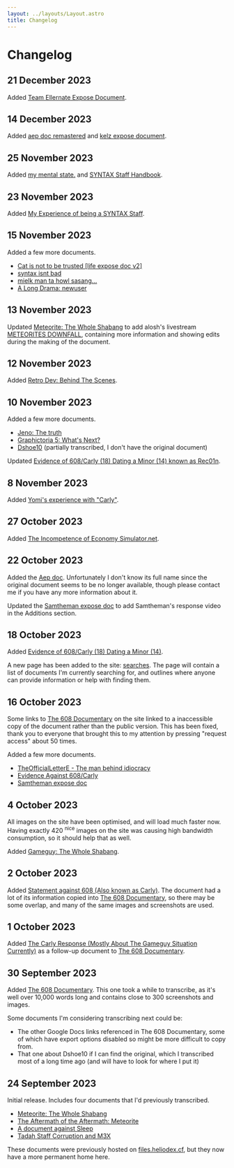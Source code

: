 ```yaml
---
layout: ../layouts/Layout.astro
title: Changelog
---
```


# Changelog

## 21 December 2023

Added [Team Ellernate Expose Document](/team-ellernate).

## 14 December 2023

Added [aep doc remastered](/aep-remastered) and [kelz expose document](/kelz).

## 25 November 2023

Added [my mental state.](/my-mental-state) and [SYNTAX Staff Handbook](/syntax-staff-handbook).

## 23 November 2023

Added [My Experience of being a SYNTAX Staff](/syntax-staff).

## 15 November 2023

Added a few more documents.

-   [Cat is not to be trusted [life expose doc v2]](/cat)
-   [syntax isnt bad](/syntax-isnt-bad)
-   [mielk man ta howl sasang...](/milk-man)
-   [A Long Drama: newuser](/newuser)

## 13 November 2023

Updated [Meteorite: The Whole Shabang](/meteorite) to add alosh's livestream [METEORITES DOWNFALL](https://www.youtube.com/watch?v=Tru5NF105RM), containing more information and showing edits during the making of the document.

## 12 November 2023

Added [Retro Dev: Behind The Scenes](/retro-dev).

## 10 November 2023

Added a few more documents.

-   [Jeno: The truth](/jeno)
-   [Graphictoria 5: What's Next?](/graphictoria)
-   [Dshoe10](/dshoe10) (partially transcribed, I don't have the original document)

Updated [Evidence of 608/Carly (18) Dating a Minor (14) known as Rec01n](/evidence-of-608-dating-a-minor).

## 8 November 2023

Added [Yomi's experience with "Carly"](/yomis-experience-with-carly).

## 27 October 2023

Added [The Incompetence of Economy Simulator.net](/incompetence-of-ecs).

## 22 October 2023

Added the [Aep doc](/aep). Unfortunately I don't know its full name since the original document seems to be no longer available, though please contact me if you have any more information about it.

Updated the [Samtheman expose doc](/samtheman) to add Samtheman's response video in the Additions section.

## 18 October 2023

Added [Evidence of 608/Carly (18) Dating a Minor (14)](/evidence-of-608-dating-a-minor).

A new page has been added to the site: [searches](/searches). The page will contain a list of documents I'm currently searching for, and outlines where anyone can provide information or help with finding them.

## 16 October 2023

Some links to [The 608 Documentary](https://docs.google.com/document/d/1tzcGfltf9EgArbHkycW9vYx2CoGPonHrWa29d_RyIbc) on the site linked to a inaccessible copy of the document rather than the public version. This has been fixed, thank you to everyone that brought this to my attention by pressing "request access" about 50 times.

Added a few more documents.

-   [TheOfficialLetterE - The man behind idiocracy](/letter-e)
-   [Evidence Against 608/Carly](/evidence-against-608)
-   [Samtheman expose doc](/samtheman)

## 4 October 2023

All images on the site have been optimised, and will load much faster now. Having exactly 420 <sup>nice</sup> images on the site was causing high bandwidth consumption, so it should help that as well.

Added [Gameguy: The Whole Shabang](/gameguy).

## 2 October 2023

Added [Statement against 608 (Also known as Carly)](/statement-against-608). The document had a lot of its information copied into [The 608 Documentary](/the-608-documentary), so there may be some overlap, and many of the same images and screenshots are used.

## 1 October 2023

Added [The Carly Response (Mostly About The Gameguy Situation Currently)](/the-carly-response) as a follow-up document to [The 608 Documentary](/the-608-documentary).

## 30 September 2023

Added [The 608 Documentary](/the-608-documentary). This one took a while to transcribe, as it's well over 10,000 words long and contains close to 300 screenshots and images.

Some documents I'm considering transcribing next could be:

-   The other Google Docs links referenced in The 608 Documentary, some of which have export options disabled so might be more difficult to copy from.
-   That one about Dshoe10 if I can find the original, which I transcribed most of a long time ago (and will have to look for where I put it)

## 24 September 2023

Initial release. Includes four documents that I'd previously transcribed.

-   [Meteorite: The Whole Shabang](/meteorite)
-   [The Aftermath of the Aftermath: Meteorite](/meteorite-aftermath)
-   [A document against Sleep](/a-document-against-sleep)
-   [Tadah Staff Corruption and M3X](/tadah-staff-corruption-and-m3x)

These documents were previously hosted on [files.heliodex.cf](https://files.heliodex.cf/), but they now have a more permanent home here.
